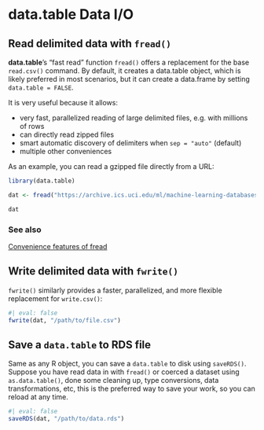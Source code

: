 # data.table Data I/O {#sec-dtdataio}

## Read delimited data with `fread()`

**data.table**'s "fast read" function `fread()` offers a replacement for the 
base `read.csv()` command. By default, it creates a data.table object, which
is likely preferred in most scenarios, but it can create a data.frame by 
setting `data.table = FALSE`.

It is very useful because it allows:

- very fast, parallelized reading of large delimited files, e.g. with millions 
of rows
- can directly read zipped files
- smart automatic discovery of delimiters when `sep = "auto"` (default)
- multiple other conveniences

As an example, you can read a gzipped file directly from a URL:

```r
library(data.table)
```

```r
dat <- fread("https://archive.ics.uci.edu/ml/machine-learning-databases/00519/heart_failure_clinical_records_dataset.csv")
```

```r
dat
```

### See also

[Convenience features of fread](https://github.com/Rdatatable/data.table/wiki/Convenience-features-of-fread)

## Write delimited data with `fwrite()`

`fwrite()` similarly provides a faster, parallelized, and more flexible replacement for 
`write.csv()`:

```r
#| eval: false
fwrite(dat, "/path/to/file.csv")
```

## Save a `data.table` to RDS file

Same as any R object, you can save a `data.table` to disk using `saveRDS()`.
Suppose you have read data in with `fread()` or coerced a dataset using 
`as.data.table()`, done some cleaning up, type conversions, data 
transformations, etc, this is the preferred way to save your work, so you can 
reload at any time.

```r
#| eval: false
saveRDS(dat, "/path/to/data.rds")
```
